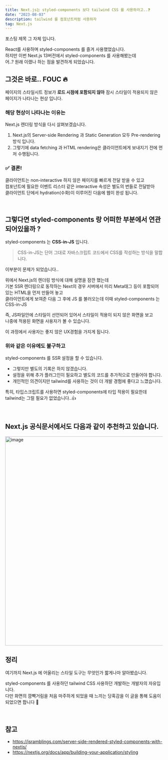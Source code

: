 ```yaml
---
title: Next.js는 styled-components 보다 tailwind CSS 를 사용하라고..❓
date: "2023-08-03"
description: tailwind 를 컴포넌트처럼 사용하자
tag: Next.js
---
```


포스팅 제목 그 자체 입니다.

React를 사용하며 styled-components 를 즐겨 사용했었습니다. <br/>
하지만 이번 Next.js 13버전에서 styled-components 를 사용해봤는데 <br/> 어..? 원래 이랬나 하는 점을 발견하게 되었습니다.

## 그것은 바로.. FOUC 🔥

페이지의 스타일시트 정보가 **로드 시점에 포함되지 않아**
잠시 스타일이 적용되지 않은 페이지가 나타나는 현상 입니다.

### 해당 현상이 나타나는 이유는

Next.js 렌더링 방식을 다시 살펴보겠습니다.

1.  Next.js의 Server-side Rendering 과 Static Generation 모두 Pre-rendering 방식 입니다.
2.  그렇기에 data fetching 과 HTML rendering은 클라이언트에게 보내지기 전에 먼저 수행됩니다.

### ✅ 결론!

클라이언트는 non-interactive 하지 않은 페이지를 빠르게 전달 받을 수 있고 <br/>
컴포넌트에 필요한 이벤트 리스터 같은 interactive 속성은 별도의 번들로 전달받아 <br/>
클라이언트 단에서 hydration(수화)이 이루어진 다음에 웹이 완성 됩니다.

<br />

## 그렇다면 styled-components 랑 어떠한 부분에서 연관되어있을까 ?

styled-components 는 **CSS-in-JS** 입니다.

> CSS-in-JS는 단어 그대로 자바스크립트 코드에서 CSS를 작성하는 방식을 말합니다.

이부분이 문제가 되었습니다..

위에서 Next.js의 렌더링 방식에 대해 설명을 잠깐 했는데 <br/>
기본 SSR 렌더링으로 동작하는 Next의 경우 서버에서 미리 Meta태그 등이 포함되어 있는 HTML을 먼저 만들어 놓고 <br/>
클라이언트에게 보여준 다음 그 후에 JS 를 불러오는데 이때 styled-components 는 CSS-in-JS <br/>

즉, JS파일안에 스타일이 선언되어 있어서 스타일이 적용이 되지 않은 화면을 보고 <br/> 나중에 적용된 화면을 사용자가 볼 수 있습니다.

이 과정에서 사용자는 좋지 않은 UX경험을 가지게 됩니다.

### 위와 같은 이유에도 불구하고

styled-components 를 SSR 설정을 할 수 있습니다.

-   그렇지만 별도의 기록은 하지 않겠습니다.
-   설정을 위해 추가 플러그인이 필요하고 별도의 코드를 추가적으로 만들어야 합니다.
-   개인적인 의견이지만 tailwind를 사용하는 것이 더 개발 경험에 좋다고 느꼈습니다.

특히, 타입스크립트를 사용하면 styled-components에 타입 적용이 필요한데 tailwind는 그럴 필요가 없었습니다..👍

<br />

## Next.js 공식문서에서도 다음과 같이 추천하고 있습니다.

<img
    width="668"
    alt="image"
    src="https://github.com/Choi-HyunHo/blog/assets/87301268/eeb63790-9d2a-43ef-b892-0eb39a92e2df"
/>

## 정리

여기까지 Next.js 에 어울리는 스타일 도구는 무엇인가 짧게나마 알아봤습니다.

styled-components 를 사용하던 tailwind CSS 사용하던 개발하는 개발자의 자유입니다.<br/>
다만 화면의 깜빡거림을 처음 마주하게 되었을 때 느끼는 당혹감을 이 글을 통해 도움이 되었으면 합니다 🙏

<br />

## 참고

-   https://jsramblings.com/server-side-rendered-styled-components-with-nextjs/
-   https://nextjs.org/docs/app/building-your-application/styling
